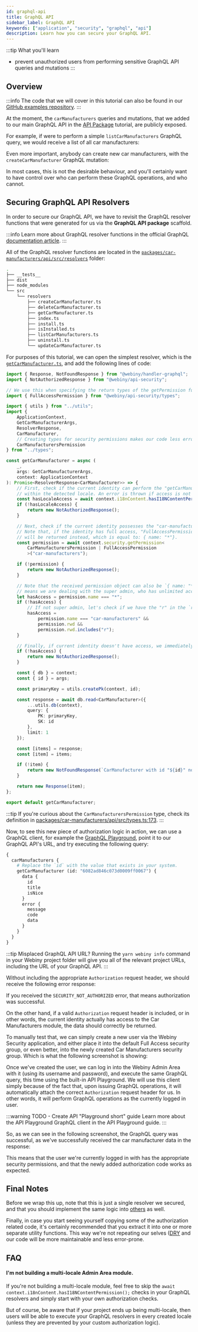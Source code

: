 ```yaml
---
id: graphql-api
title: GraphQL API
sidebar_label: GraphQL API
keywords: ["application", "security", "graphql", "api"]
description: Learn how you can secure your GraphQL API.
---
```



:::tip What you'll learn
- prevent unauthorized users from performing sensitive GraphQL API queries and mutations
:::

## Overview

:::info
The code that we will cover in this tutorial can also be found in our [GitHub examples repository](https://github.com/webiny/webiny-examples/tree/master/extend-admin-area/security/packages/car-manufacturers/api).
:::

At the moment, the `carManufacturers` queries and mutations, that we added to our main GraphQL API in the [API Package](/docs/tutorials/create-an-application/api-package) tutorial, are publicly exposed.

For example, if were to perform a simple `listCarManufacturers` GraphQL query, we would receive a list of all car manufacturers:

<CenteredImage alt="Exposed GraphQL Queries" src={unprotectedQuery} />

Even more important, anybody can create new car manufacturers, with the `createCarManufacturer` GraphQL mutation:

<CenteredImage alt="Exposed GraphQL Mutations" src={unprotectedMutation} />

In most cases, this is not the desirable behaviour, and you'll certainly want to have control over who can perform these GraphQL operations, and who cannot.

## Securing GraphQL API Resolvers

In order to secure our GraphQL API, we have to revisit the GraphQL resolver functions that were generated for us via the **GraphQL API package** scaffold.

:::info
Learn more about GraphQL resolver functions in the official GraphQL [documentation article](https://graphql.org/learn/execution/).
:::

All of the GraphQL resolver functions are located in the [`packages/car-manufacturers/api/src/resolvers`](https://github.com/webiny/webiny-examples/blob/master/extend-admin-area/security/packages/car-manufacturers/api/src/resolvers) folder:

```bash title="packages/car-manufacturers/api/"
.
├── __tests__
├── dist
├── node_modules
└── src
    └── resolvers
        ├── createCarManufacturer.ts
        ├── deleteCarManufacturer.ts
        ├── getCarManufacturer.ts
        ├── index.ts
        ├── install.ts
        ├── isInstalled.ts
        ├── listCarManufacturers.ts
        ├── uninstall.ts
        └── updateCarManufacturer.ts
```

For purposes of this tutorial, we can open the simplest resolver, which is the [`getCarManufacturer.ts`](https://github.com/webiny/webiny-examples/blob/master/extend-admin-area/security/packages/car-manufacturers/api/src/resolvers/getCarManufacturer.ts), and add the following lines of code:

```ts title="packages/car-manufacturers/api/src/resolvers/getCarManufacturer.ts" {2,4-5,13,14,22-54}
import { Response, NotFoundResponse } from "@webiny/handler-graphql";
import { NotAuthorizedResponse } from "@webiny/api-security";

// We use this when specifying the return types of the getPermission function call (below).
import { FullAccessPermission } from "@webiny/api-security/types";

import { utils } from "../utils";
import {
    ApplicationContext,
    GetCarManufacturerArgs,
    ResolverResponse,
    CarManufacturer,
    // Creating types for security permissions makes our code less error-prone and more readable.
    CarManufacturersPermission
} from "../types";

const getCarManufacturer = async (
    _,
    args: GetCarManufacturerArgs,
    context: ApplicationContext
): Promise<ResolverResponse<CarManufacturer>> => {
    // First, check if the current identity can perform the "getCarManufacturer" query,
    // within the detected locale. An error is thrown if access is not allowed.
    const hasLocaleAccess = await context.i18nContent.hasI18NContentPermission();
    if (!hasLocaleAccess) {
        return new NotAuthorizedResponse();
    }

    // Next, check if the current identity possesses the "car-manufacturers" permission.
    // Note that, if the identity has full access, "FullAccessPermission" permission
    // will be returned instead, which is equal to: { name: "*"}.
    const permission = await context.security.getPermission<
        CarManufacturersPermission | FullAccessPermission
        >("car-manufacturers");

    if (!permission) {
        return new NotAuthorizedResponse();
    }

    // Note that the received permission object can also be `{ name: "*" }`. If so, that
    // means we are dealing with the super admin, who has unlimited access.
    let hasAccess = permission.name === "*";
    if (!hasAccess) {
        // If not super admin, let's check if we have the "r" in the `rwd` property.
        hasAccess =
            permission.name === "car-manufacturers" &&
            permission.rwd &&
            permission.rwd.includes("r");
    }

    // Finally, if current identity doesn't have access, we immediately exit.
    if (!hasAccess) {
        return new NotAuthorizedResponse();
    }

    const { db } = context;
    const { id } = args;

    const primaryKey = utils.createPk(context, id);

    const response = await db.read<CarManufacturer>({
        ...utils.db(context),
        query: {
            PK: primaryKey,
            SK: id
        },
        limit: 1
    });

    const [items] = response;
    const [item] = items;

    if (!item) {
        return new NotFoundResponse(`CarManufacturer with id "${id}" not found.`);
    }

    return new Response(item);
};

export default getCarManufacturer;
```

:::tip
If you're curious about the `CarManufacturersPermission` type, check its definition in [packages/car-manufacturers/api/src/types.ts:173](https://github.com/webiny/webiny-examples/blob/master/extend-admin-area/security/packages/car-manufacturers/api/src/types.ts#L173).
:::

Now, to see this new piece of authorization logic in action, we can use a GraphQL client, for example the [GraphQL Playground](https://github.com/graphql/graphql-playground), point it to our GraphQL API's URL, and try executing the following query:

```graphql
{
  carManufacturers {
    # Replace the `id` with the value that exists in your system.
    getCarManufacturer (id: "6082ad846c073d0009ff0067") {
      data {
        id
        title
        isNice
      }
      error {
        message
        code
        data
      }
    }
  }
}
```

:::tip Misplaced GraphQL API URL?
Running the `yarn webiny info` command in your Webiny project folder will give you all of the relevant project URLs, including the URL of your GraphQL API.
:::

Without including the appropriate `Authorization` request header, we should receive the following error response:

<CenteredImage alt="GraphQL Authorization Error" src={graphqlAuthError} />

If you received the `SECURITY_NOT_AUTHORIZED` error, that means authorization was successful.

On the other hand, if a valid `Authorization` request header is included, or in other words, the current identity actually has access to the Car Manufacturers module, the data should correctly be returned.

To manually test that, we can simply create a new user via the Webiny Security application, and either place it into the default Full Access security group, or even better, into the newly created Car Manufacturers security group. Which is what the following screenshot is showing:

<CenteredImage alt="Create a Test User" src={createTestUser} />

Once we've created the user, we can log in into the Webiny Admin Area with it (using its username and password), and execute the same GraphQL query, this time using the built-in API Playground. We will use this client simply because of the fact that, upon issuing GraphQL operations, it will automatically attach the correct `Authorization` request header for us. In other words, it will perform GraphQL operations as the currently logged in user.

:::warning TODO - Create API "Playground short" guide
Learn more about the API Playground GraphQL client in the API Playground guide.
:::

So, as we can see in the following screenshot, the GraphQL query was successful, as we've successfully received the car manufacturer data in the response:

<CenteredImage alt="GraphQL Authorization Success" src={graphqlAuthSuccess} />

This means that the user we're currently logged in with has the appropriate security permissions, and that the newly added authorization code works as expected.

## Final Notes

Before we wrap this up, note that this is just a single resolver we secured, and that you should implement the same logic into [others](https://github.com/webiny/webiny-examples/tree/master/extend-admin-area/security/packages/car-manufacturers/api/src/resolvers) as well.

Finally, in case you start seeing yourself copying some of the authorization related code, it's certainly recommended that you extract it into one or more separate utility functions. This way we're not repeating our selves ([DRY](https://en.wikipedia.org/wiki/Don%27t_repeat_yourself) and our code will be more maintainable and less error-prone.

## FAQ

#### I'm not building a multi-locale Admin Area module.

If you're not building a multi-locale module, feel free to skip the `await context.i18nContent.hasI18NContentPermission();` checks in your GraphQL resolvers and simply start with your own authorization checks.

But of course, be aware that if your project ends up being multi-locale, then users will be able to execute your GraphQL resolvers in every created locale (unless they are prevented by your custom authorization logic).
